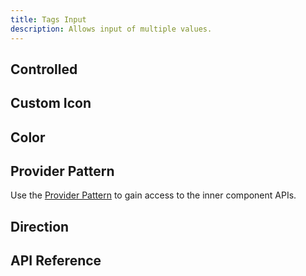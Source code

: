 ```yaml
---
title: Tags Input
description: Allows input of multiple values.
---
```














<Framework id="react">
	<Preview framework="react" files={{ 'app.tsx': DefaultReactRaw }} client:visible>
		<DefaultReact client:visible />
	</Preview>
</Framework>
<Framework id="svelte">
	<Preview framework="svelte" files={{ 'app.svelte': DefaultSvelteRaw }} client:visible>
		<DefaultSvelte client:visible />
	</Preview>
</Framework>

## Controlled

<Framework id="react">
	<Preview framework="react" files={{ 'app.tsx': ControlledReactRaw }} client:visible>
		<ControlledReact client:visible />
	</Preview>
</Framework>
<Framework id="svelte">
	<Preview framework="svelte" files={{ 'app.svelte': ControlledSvelteRaw }} client:visible>
		<ControlledSvelte client:visible />
	</Preview>
</Framework>

## Custom Icon

<Framework id="react">
	<Preview framework="react" files={{ 'app.tsx': CustomIconReactRaw }} client:visible>
		<CustomIconReact client:visible />
	</Preview>
</Framework>
<Framework id="svelte">
	<Preview framework="svelte" files={{ 'app.svelte': CustomIconSvelteRaw }} client:visible>
		<CustomIconSvelte client:visible />
	</Preview>
</Framework>

## Color

<Framework id="react">
	<Preview framework="react" files={{ 'app.tsx': ColorReactRaw }} client:visible>
		<ColorReact client:visible />
	</Preview>
</Framework>
<Framework id="svelte">
	<Preview framework="svelte" files={{ 'app.svelte': ColorSvelteRaw }} client:visible>
		<ColorSvelte client:visible />
	</Preview>
</Framework>

## Provider Pattern

Use the [Provider Pattern](/docs/[framework]/get-started/fundamentals#provider-pattern) to gain access to the inner component APIs.

<Framework id="react">
	<Preview framework="react" files={{ 'app.tsx': ProviderReactRaw }} client:visible>
		<ProviderReact client:visible />
	</Preview>
</Framework>
<Framework id="svelte">
	<Preview framework="svelte" files={{ 'app.svelte': ProviderSvelteRaw }} client:visible>
		<ProviderSvelte client:visible />
	</Preview>
</Framework>

## Direction

<Framework id="react">
	<Preview framework="react" files={{ 'app.tsx': DirReactRaw }} client:visible>
		<DirReact client:visible />
	</Preview>
</Framework>
<Framework id="svelte">
	<Preview framework="svelte" files={{ 'app.svelte': DirSvelteRaw }} client:visible>
		<DirSvelte client:visible />
	</Preview>
</Framework>

## API Reference

<ApiTable />
